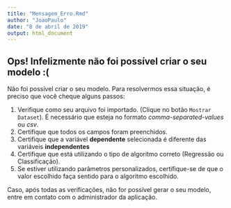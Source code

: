---
title: "Mensagem_Erro.Rmd"
author: "JoaoPaulo"
date: "8 de abril de 2019"
output: html_document
---

## Ops! Infelizmente não foi possível criar o seu modelo :(

Não foi possível criar o seu modelo. Para resolvermos essa situação, é preciso que você cheque alguns passos:

1. Verifique como seu arquivo foi importado. (Clique no botão `Mostrar Dataset`). É necessário que esteja no formato *comma-separated-values* ou *csv*.
2. Certifique que todos os campos foram preenchidos.
3. Certifique que a variável **dependente** selecionada é diferente das variáveis **independentes**
4. Certifique que está utilizando o tipo de algoritmo correto (Regressão ou Classificação).
5. Se estiver utilizando parâmetros personalizados, certifique-se de que o valor escolhido faça sentido para o algoritmo escolhido.

Caso, após todas as verificações, não for possível gerar o seu modelo, entre em contato com o administrador da aplicação.


